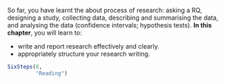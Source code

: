 ::: {.objectivesBox .objectives data-latex="{iconmonstr-target-4-240.png}"}
So far, you have learnt the about process of research: asking a RQ, designing a study, collecting data, describing and summarising the data, and analysing the data (confidence intervals; hypothesis tests).
**In this chapter**, you will learn to:

* write and report research effectively and clearly.
* appropriately structure your research writing.
:::


```r
SixSteps(6, 
         "Reading")
```


